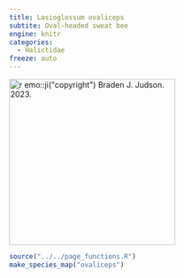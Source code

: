 ```yaml
---
title: Lasioglossum ovaliceps
subtite: Oval-headed sweat bee
engine: knitr
categories:
  - Halictidae
freeze: auto
---
```

[![`r emo::ji("copyright")` Braden J. Judson. 2023.](https://inaturalist-open-data.s3.amazonaws.com/photos/128273608/large.jpeg){height=300}](https://inaturalist.ca/observations/78386081)

```r
source("../../page_functions.R")
make_species_map("ovaliceps")
```
